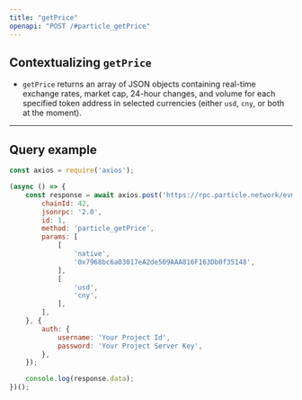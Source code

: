 ```yaml
---
title: "getPrice"
openapi: "POST /#particle_getPrice"
---
```


## Contextualizing `getPrice`

- `getPrice` returns an array of JSON objects containing real-time exchange rates, market cap, 24-hour changes, and volume for each specified token address in selected currencies (either `usd`, `cny`, or both at the moment).

***

## Query example

```javascript JavaScript
const axios = require('axios');

(async () => {
    const response = await axios.post('https://rpc.particle.network/evm-chain', {
        chainId: 42,
        jsonrpc: '2.0',
        id: 1,
        method: 'particle_getPrice',
        params: [
            [
                'native', 
                '0x7968bc6a03017eA2de509AAA816F163Db0f35148',
            ],
            [
                'usd', 
                'cny',
            ],
        ],
    }, {
        auth: {
            username: 'Your Project Id',
            password: 'Your Project Server Key',
        },
    });

    console.log(response.data);
})();
```